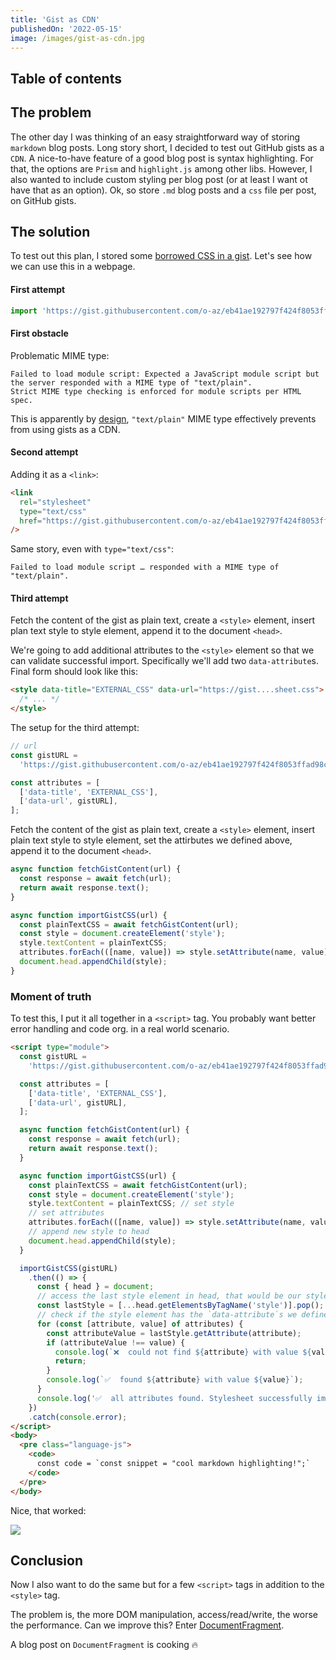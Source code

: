 ```yaml
---
title: 'Gist as CDN'
publishedOn: '2022-05-15'
image: /images/gist-as-cdn.jpg
---
```



## Table of contents

## The problem

The other day I was thinking of an easy straightforward way of storing `markdown` blog posts. Long story short, I decided to test out GitHub gists as a `CDN`. A nice-to-have feature of a good blog post is syntax highlighting. For that, the options are `Prism` and `highlight.js` among other libs. However, I also wanted to include custom styling per blog post (or at least I want ot have that as an option). Ok, so store `.md` blog posts and a `css` file per post, on GitHub gists.

## The solution

To test out this plan, I stored some [borrowed CSS in a gist](https://gist.githubusercontent.com/o-az/eb41ae192797f424f8053ffad98cc10b/raw/306a5b678779e79b842b09e54f166a7e349bb9a6/stylesheet.css). Let's see how we can use this in a webpage.

#### First attempt

```js
import 'https://gist.githubusercontent.com/o-az/eb41ae192797f424f8053ffad98cc10b/raw/306a5b678779e79b842b09e54f166a7e349bb9a6/stylesheet.css';
```

#### First obstacle

Problematic MIME type:

```log
Failed to load module script: Expected a JavaScript module script but the server responded with a MIME type of "text/plain".
Strict MIME type checking is enforced for module scripts per HTML spec.
```

This is apparently by [design](https://webapps.stackexchange.com/a/37100 'link'), `"text/plain"` MIME type effectively prevents from using gists as a CDN.

#### Second attempt

Adding it as a `<link>`:

```html
<link
  rel="stylesheet"
  type="text/css"
  href="https://gist.githubusercontent.com/o-az/eb41ae192797f424f8053ffad98cc10b/raw/306a5b678779e79b842b09e54f166a7e349bb9a6/stylesheet.css"
/>
```

Same story, even with `type="text/css"`:

```log
Failed to load module script … responded with a MIME type of "text/plain".
```

#### Third attempt

Fetch the content of the gist as plain text, create a `<style>` element, insert plan text style to style element, append it to the document `<head>`.

We're going to add additional attributes to the `<style>` element so that we can validate successful import. Specifically we'll add two `data-attribute`s. Final form should look like this:

```html
<style data-title="EXTERNAL_CSS" data-url="https://gist....sheet.css">
  /* ... */
</style>
```

The setup for the third attempt:

```js title=" "
// url
const gistURL =
  'https://gist.githubusercontent.com/o-az/eb41ae192797f424f8053ffad98cc10b/raw/6070da8ac2821ffc94de51f1a3bc1b30d862643c/stylesheet.css';

const attributes = [
  ['data-title', 'EXTERNAL_CSS'],
  ['data-url', gistURL],
];
```

Fetch the content of the gist as plain text, create a `<style>` element, insert plain text style to style element, set the attirbutes we defined above, append it to the document `<head>`.

```js title=" "
async function fetchGistContent(url) {
  const response = await fetch(url);
  return await response.text();
}

async function importGistCSS(url) {
  const plainTextCSS = await fetchGistContent(url);
  const style = document.createElement('style');
  style.textContent = plainTextCSS;
  attributes.forEach(([name, value]) => style.setAttribute(name, value));
  document.head.appendChild(style);
}
```

### Moment of truth

To test this, I put it all together in a `<script>` tag. You probably want better error handling and code org. in a real world scenario.

```html title="index.html"
<script type="module">
  const gistURL =
    'https://gist.githubusercontent.com/o-az/eb41ae192797f424f8053ffad98cc10b/raw/6070da8ac2821ffc94de51f1a3bc1b30d862643c/stylesheet.css';

  const attributes = [
    ['data-title', 'EXTERNAL_CSS'],
    ['data-url', gistURL],
  ];

  async function fetchGistContent(url) {
    const response = await fetch(url);
    return await response.text();
  }

  async function importGistCSS(url) {
    const plainTextCSS = await fetchGistContent(url);
    const style = document.createElement('style');
    style.textContent = plainTextCSS; // set style
    // set attributes
    attributes.forEach(([name, value]) => style.setAttribute(name, value));
    // append new style to head
    document.head.appendChild(style);
  }

  importGistCSS(gistURL)
    .then(() => {
      const { head } = document;
      // access the last style element in head, that would be our style
      const lastStyle = [...head.getElementsByTagName('style')].pop();
      // check if the style element has the `data-attribute`s we defined above
      for (const [attribute, value] of attributes) {
        const attributeValue = lastStyle.getAttribute(attribute);
        if (attributeValue !== value) {
          console.log(`❌  could not find ${attribute} with value ${value}`);
          return;
        }
        console.log(`✅  found ${attribute} with value ${value}`);
      }
      console.log('✅  all attributes found. Stylesheet successfully imported.');
    })
    .catch(console.error);
</script>
<body>
  <pre class="language-js">
    <code>
      const code = `const snippet = "cool markdown highlighting!";`
    </code>
  </pre>
</body>
```

Nice, that worked:

<Image src={resultImage} caption="Tested on the browser, CSS loaded from a Github gist. Success" />

## Conclusion

Now I also want to do the same but for a few `<script>` tags in addition to the `<style>` tag.

The problem is, the more DOM manipulation, access/read/write, the worse the performance. Can we improve this? Enter [DocumentFragment](https://developer.mozilla.org/en-US/docs/Web/API/DocumentFragment).

A blog post on `DocumentFragment` is cooking :fire:

